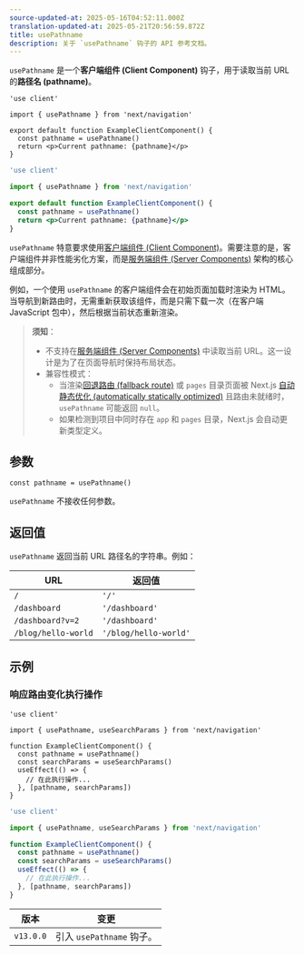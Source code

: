 ```yaml
---
source-updated-at: 2025-05-16T04:52:11.000Z
translation-updated-at: 2025-05-21T20:56:59.872Z
title: usePathname
description: 关于 `usePathname` 钩子的 API 参考文档。
---
```


`usePathname` 是一个**客户端组件 (Client Component)** 钩子，用于读取当前 URL 的**路径名 (pathname)**。

```tsx filename="app/example-client-component.tsx" switcher
'use client'

import { usePathname } from 'next/navigation'

export default function ExampleClientComponent() {
  const pathname = usePathname()
  return <p>Current pathname: {pathname}</p>
}
```

```jsx filename="app/example-client-component.js" switcher
'use client'

import { usePathname } from 'next/navigation'

export default function ExampleClientComponent() {
  const pathname = usePathname()
  return <p>Current pathname: {pathname}</p>
}
```

`usePathname` 特意要求使用[客户端组件 (Client Component)](/docs/app/building-your-application/rendering/client-components)。需要注意的是，客户端组件并非性能劣化方案，而是[服务端组件 (Server Components)](/docs/app/building-your-application/rendering/server-components) 架构的核心组成部分。

例如，一个使用 `usePathname` 的客户端组件会在初始页面加载时渲染为 HTML。当导航到新路由时，无需重新获取该组件，而是只需下载一次（在客户端 JavaScript 包中），然后根据当前状态重新渲染。

> **须知**：
>
> - 不支持在[服务端组件 (Server Components)](/docs/app/building-your-application/rendering/server-components) 中读取当前 URL。这一设计是为了在页面导航时保持布局状态。
> - 兼容性模式：
>   - 当渲染[回退路由 (fallback route)](/docs/pages/api-reference/functions/get-static-paths#fallback-true) 或 `pages` 目录页面被 Next.js [自动静态优化 (automatically statically optimized)](/docs/pages/building-your-application/rendering/automatic-static-optimization) 且路由未就绪时，`usePathname` 可能返回 `null`。
>   - 如果检测到项目中同时存在 `app` 和 `pages` 目录，Next.js 会自动更新类型定义。

## 参数

```tsx
const pathname = usePathname()
```

`usePathname` 不接收任何参数。

## 返回值

`usePathname` 返回当前 URL 路径名的字符串。例如：

| URL                 | 返回值               |
| ------------------- | -------------------- |
| `/`                 | `'/'`                |
| `/dashboard`        | `'/dashboard'`       |
| `/dashboard?v=2`    | `'/dashboard'`       |
| `/blog/hello-world` | `'/blog/hello-world'` |

## 示例

### 响应路由变化执行操作

```tsx filename="app/example-client-component.tsx" switcher
'use client'

import { usePathname, useSearchParams } from 'next/navigation'

function ExampleClientComponent() {
  const pathname = usePathname()
  const searchParams = useSearchParams()
  useEffect(() => {
    // 在此执行操作...
  }, [pathname, searchParams])
}
```

```jsx filename="app/example-client-component.js" switcher
'use client'

import { usePathname, useSearchParams } from 'next/navigation'

function ExampleClientComponent() {
  const pathname = usePathname()
  const searchParams = useSearchParams()
  useEffect(() => {
    // 在此执行操作...
  }, [pathname, searchParams])
}
```

| 版本       | 变更                      |
| ---------- | ------------------------- |
| `v13.0.0` | 引入 `usePathname` 钩子。 |